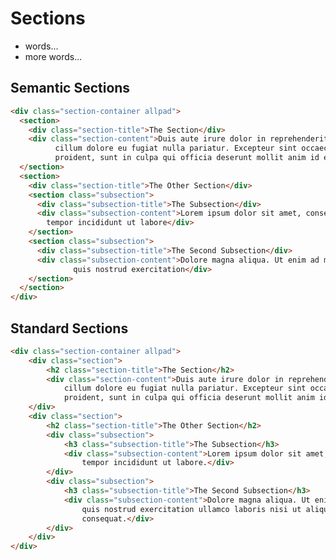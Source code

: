 
# Sections
* words...
* more words...

## Semantic Sections
```html
<div class="section-container allpad">
  <section>
    <div class="section-title">The Section</div>
    <div class="section-content">Duis aute irure dolor in reprehenderit in voluptate velit esse
		  cillum dolore eu fugiat nulla pariatur. Excepteur sint occaecat cupidatat non
		  proident, sunt in culpa qui officia deserunt mollit anim id est laborum.</div>
  </section>
  <section>
    <div class="section-title">The Other Section</div>
    <section class="subsection">
      <div class="subsection-title">The Subsection</div>
      <div class="subsection-content">Lorem ipsum dolor sit amet, consectetur adipisicing elit, sed do eiusmod
        tempor incididunt ut labore</div>
    </section>
    <section class="subsection">
      <div class="subsection-title">The Second Subsection</div>
      <div class="subsection-content">Dolore magna aliqua. Ut enim ad minim veniam,
			  quis nostrud exercitation</div>
    </section>
  </section>
</div>
```

## Standard Sections
```html
<div class="section-container allpad">
	<div class="section">
		<h2 class="section-title">The Section</h2>
		<div class="section-content">Duis aute irure dolor in reprehenderit in voluptate velit esse
			cillum dolore eu fugiat nulla pariatur. Excepteur sint occaecat cupidatat non
			proident, sunt in culpa qui officia deserunt mollit anim id est laborum.</div> 	
	</div>
	<div class="section">
		<h2 class="section-title">The Other Section</h2>
		<div class="subsection">
			<h3 class="subsection-title">The Subsection</h3>
			<div class="subsection-content">Lorem ipsum dolor sit amet, consectetur adipisicing elit, sed do eiusmod
				tempor incididunt ut labore.</div>
		</div>
		<div class="subsection">
			<h3 class="subsection-title">The Second Subsection</h3>
			<div class="subsection-content">Dolore magna aliqua. Ut enim ad minim veniam,
				quis nostrud exercitation ullamco laboris nisi ut aliquip ex ea commodo
				consequat.</div>
		</div>
	</div>
</div>
```